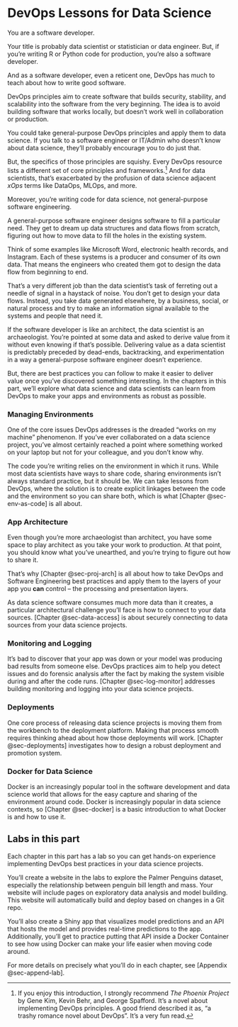 # DevOps Lessons for Data Science {#sec-1-intro}

You are a software developer.

Your title is probably data scientist or statistician or data engineer.
But, if you're writing R or Python code for production, you're also a
software developer.

And as a software developer, even a reticent one, DevOps has much to
teach about how to write good software.

DevOps principles aim to create software that builds security,
stability, and scalability into the software from the very beginning.
The idea is to avoid building software that works locally, but doesn't
work well in collaboration or production.

You could take general-purpose DevOps principles and apply them to data
science. If you talk to a software engineer or IT/Admin who doesn't know
about data science, they'll probably encourage you to do just that.

But, the specifics of those principles are squishy. Every DevOps
resource lists a different set of core principles and
frameworks.[^1-0-sec-intro-1] And for data scientists, that's
exacerbated by the profusion of data science adjacent *xOps* terms like
DataOps, MLOps, and more.

[^1-0-sec-intro-1]: If you enjoy this introduction, I strongly recommend
    *The Phoenix Project* by Gene Kim, Kevin Behr, and George Spafford.
    It's a novel about implementing DevOps principles. A good friend
    described it as, "a trashy romance novel about DevOps". It's a very
    fun read.

Moreover, you're writing code for data science, not general-purpose
software engineering.

A general-purpose software engineer designs software to fill a
particular need. They get to dream up data structures and data flows
from scratch, figuring out how to move data to fill the holes in the
existing system.

Think of some examples like Microsoft Word, electronic health records,
and Instagram. Each of these systems is a producer and consumer of its
own data. That means the engineers who created them got to design the
data flow from beginning to end.

That's a very different job than the data scientist's task of ferreting
out a needle of signal in a haystack of noise. You don't get to design
your data flows. Instead, you take data generated elsewhere, by a
business, social, or natural process and try to make an information
signal available to the systems and people that need it.

If the software developer is like an architect, the data scientist is an
archaeologist. You're pointed at some data and asked to derive value
from it without even knowing if that's possible. Delivering value as a
data scientist is predictably preceded by dead-ends, backtracking, and
experimentation in a way a general-purpose software engineer doesn't
experience.

But, there are best practices you can follow to make it easier to
deliver value once you've discovered something interesting. In the
chapters in this part, we'll explore what data science and data
scientists can learn from DevOps to make your apps and environments as
robust as possible.

### Managing Environments

One of the core issues DevOps addresses is the dreaded "works on my
machine" phenomenon. If you've ever collaborated on a data science
project, you've almost certainly reached a point where something worked
on your laptop but not for your colleague, and you don't know why*.*

The code you're writing relies on the environment in which it runs.
While most data scientists have ways to share code, sharing environments
isn't always standard practice, but it should be. We can take lessons
from DevOps, where the solution is to create explicit linkages between
the code and the environment so you can share both, which is what
[Chapter @sec-env-as-code] is all about.

### App Architecture

Even though you're more archaeologist than architect, you have some
space to play architect as you take your work to production. At that
point, you should know what you've unearthed, and you're trying to
figure out how to share it.

That's why [Chapter @sec-proj-arch] is all about how to take DevOps and
Software Engineering best practices and apply them to the layers of your
app you **can** control -- the processing and presentation layers.

As data science software consumes much more data than it creates, a
particular architectural challenge you'll face is how to connect to your
data sources. [Chapter @sec-data-access] is about securely connecting to
data sources from your data science projects.

### Monitoring and Logging

It's bad to discover that your app was down or your model was producing
bad results from someone else. DevOps practices aim to help you detect
issues and do forensic analysis after the fact by making the system
visible during and after the code runs. [Chapter @sec-log-monitor]
addresses building monitoring and logging into your data science
projects.

### Deployments

One core process of releasing data science projects is moving them from
the workbench to the deployment platform. Making that process smooth
requires thinking ahead about how those deployments will work. [Chapter
@sec-deployments] investigates how to design a robust deployment and
promotion system.

### Docker for Data Science

\index{Docker}Docker is an increasingly popular tool in the software
development and data science world that allows for the easy capture and
sharing of the environment around code. \index{Docker}Docker is
increasingly popular in data science contexts, so [Chapter @sec-docker]
is a basic introduction to what \index{Docker}Docker is and how to use
it.

## Labs in this part

Each chapter in this part has a lab so you can get hands-on experience
implementing DevOps best practices in your data science projects.

You'll create a website in the labs to explore the Palmer Penguins
dataset, especially the relationship between penguin bill length and
mass. Your website will include pages on exploratory data analysis and
model building. This website will automatically build and deploy based
on changes in a \index{Git}Git repo.

You'll also create a \index{Shiny}Shiny app that visualizes model
predictions and an \index{API}API that hosts the model and provides
real-time predictions to the app. Additionally, you'll get to practice
putting that \index{API}API inside a \index{Docker}Docker Container to
see how using \index{Docker}Docker can make your life easier when moving
code around.

For more details on precisely what you'll do in each chapter, see
[Appendix @sec-append-lab].
